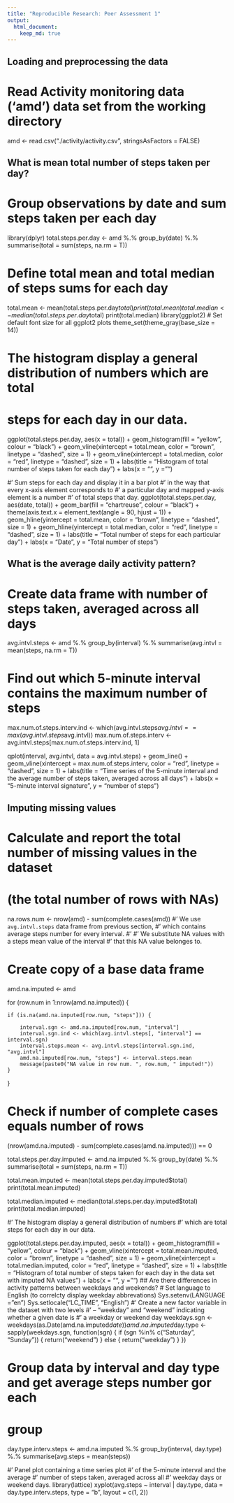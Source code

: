 ```yaml
---
title: "Reproducible Research: Peer Assessment 1"
output: 
  html_document:
    keep_md: true
---
```


## Loading and preprocessing the data
# Read Activity monitoring data ('amd') data set from the working directory
amd <- read.csv("./activity/activity.csv", stringsAsFactors = FALSE)

## What is mean total number of steps taken per day?
# Group observations by date and sum steps taken per each day
library(dplyr)
total.steps.per.day <- amd %.% group_by(date) %.% summarise(total = sum(steps, 
    na.rm = T))

# Define total mean and total median of steps sums for each day
total.mean <- mean(total.steps.per.day$total)
print(total.mean)
total.median <- median(total.steps.per.day$total)
print(total.median)
library(ggplot2)
# Set default font size for all ggplot2 plots
theme_set(theme_gray(base_size = 14))

# The histogram display a general distribution of numbers which are total
# steps for each day in our data.
ggplot(total.steps.per.day, aes(x = total)) + geom_histogram(fill = "yellow", 
    colour = "black") + geom_vline(xintercept = total.mean, color = "brown", 
    linetype = "dashed", size = 1) + geom_vline(xintercept = total.median, color = "red", 
    linetype = "dashed", size = 1) + labs(title = "Histogram of total number of steps \n taken for each day") + 
    labs(x = "", y = "")
    
#' Sum steps for each day and display it in a bar plot 
#' in the way that every x-axis element corresponds to 
#' a particular day and mapped y-axis element is a number 
#' of total steps that day. 
ggplot(total.steps.per.day, aes(date, total)) + geom_bar(fill = "chartreuse", 
    colour = "black") + theme(axis.text.x = element_text(angle = 90, hjust = 1)) + 
    geom_hline(yintercept = total.mean, color = "brown", linetype = "dashed", 
        size = 1) + geom_hline(yintercept = total.median, color = "red", linetype = "dashed", 
    size = 1) + labs(title = "Total number of steps for each particular day") + 
    labs(x = "Date", y = "Total number of steps")

## What is the average daily activity pattern?
# Create data frame with number of steps taken, averaged across all days
avg.intvl.steps <- amd %.% group_by(interval) %.% summarise(avg.intvl = mean(steps, 
    na.rm = T))

# Find out which 5-minute interval contains the maximum number of steps
max.num.of.steps.interv.ind <- which(avg.intvl.steps$avg.intvl == max(avg.intvl.steps$avg.intvl))
max.num.of.steps.interv <- avg.intvl.steps[max.num.of.steps.interv.ind, 1]

qplot(interval, avg.intvl, data = avg.intvl.steps) + geom_line() + geom_vline(xintercept = max.num.of.steps.interv, 
    color = "red", linetype = "dashed", size = 1) + labs(title = "Time series of the 5-minute interval and the average number of steps taken, \n averaged across all days") + 
    labs(x = "5-minute interval signature", y = "number of steps ")

## Imputing missing values
# Calculate and report the total number of missing values in the dataset
# (the total number of rows with NAs)
na.rows.num <- nrow(amd) - sum(complete.cases(amd))
#' We use `avg.intvl.steps` data frame from previous section, 
#' which contains average steps number for every interval.
#' 
#' We substitute NA values with a steps mean value of the interval 
#' that this NA value belonges to. 

# Create copy of a base data frame
amd.na.imputed <- amd

for (row.num in 1:nrow(amd.na.imputed)) {

    if (is.na(amd.na.imputed[row.num, "steps"])) {

        interval.sgn <- amd.na.imputed[row.num, "interval"]
        interval.sgn.ind <- which(avg.intvl.steps[, "interval"] == interval.sgn)
        interval.steps.mean <- avg.intvl.steps[interval.sgn.ind, "avg.intvl"]
        amd.na.imputed[row.num, "steps"] <- interval.steps.mean
        message(paste0("NA value in row num. ", row.num, " imputed!"))
    }
}

# Check if number of complete cases equals number of rows
(nrow(amd.na.imputed) - sum(complete.cases(amd.na.imputed))) == 0

total.steps.per.day.imputed <- amd.na.imputed %.% group_by(date) %.% summarise(total = sum(steps, 
    na.rm = T))

total.mean.imputed <- mean(total.steps.per.day.imputed$total)
print(total.mean.imputed)

total.median.imputed <- median(total.steps.per.day.imputed$total)
print(total.median.imputed)

#' The histogram display a general distribution of numbers
#' which are total steps for each day in our data. 

ggplot(total.steps.per.day.imputed, aes(x = total)) + geom_histogram(fill = "yellow", 
    colour = "black") + geom_vline(xintercept = total.mean.imputed, color = "brown", 
    linetype = "dashed", size = 1) + geom_vline(xintercept = total.median.imputed, 
    color = "red", linetype = "dashed", size = 1) + labs(title = "Histogram of total number of steps taken for each day \n in the data set with imputed NA values") + 
    labs(x = "", y = "")
## Are there differences in activity patterns between weekdays and weekends?
# Set language to English (to correlcty display weekday abbrevations)
Sys.setenv(LANGUAGE = "en")
Sys.setlocale("LC_TIME", "English")
#' Create a new factor variable in the dataset with two levels 
#' – “weekday” and “weekend” indicating whether a given date is 
#' a weekday or weekend day
weekdays.sgn <- weekdays(as.Date(amd.na.imputed$date))
amd.na.imputed$day.type <- sapply(weekdays.sgn, function(sgn) {
    if (sgn %in% c("Saturday", "Sunday")) {
        return("weekend")
    } else {
        return("weekday")
    }
})

# Group data by interval and day type and get average steps number gor each
# group
day.type.interv.steps <- amd.na.imputed %.% group_by(interval, day.type) %.% 
    summarise(avg.steps = mean(steps))

#' Panel plot containing a time series plot 
#' of the 5-minute interval and the average 
#' number of steps taken, averaged across all 
#' weekday days or weekend days.
library(lattice)
xyplot(avg.steps ~ interval | day.type, data = day.type.interv.steps, type = "b", 
    layout = c(1, 2))
